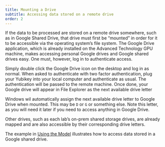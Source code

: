 ```yaml
---
title: Mounting a Drive
subtitle: Accessing data stored on a remote drive
order: 2
---
```


If the data to be processed are stored on a remote drive somewhere, such as in Google Shared Drive, that drive must first be "mounted" in order for it to be accessible via the operating system's file system. The Google Drive application, which is already installed on the Advanced Technology GPU machine, makes accessing personal Google drives and Google shared drives easy. One must, however, log in to authenticate access.

Simply double click the Google Drive icon on the desktop and log in as normal. When asked to authenticate with two factor authentication, plug your Yubikey into your local computer and authenticate as usual. The authentication will be passed to the remote machine. Once done, your Google drive will appear in File Explorer as the next available drive letter

::: {.callout-note}
Windows wil automatically assign the next available drive letter to Google Drive when mounted. This may be `D` or `G` or something else. Note this letter, as you will need it later if you need to access anything in Google Drive.
:::

Other drives, such as each lab's on-prem shared storage drives, are already mapped and are also accessible by their corresponding drive letters.

The example in [Using the Model](usage.qmd) illustrates how to access data stored in a Google shared drive.
